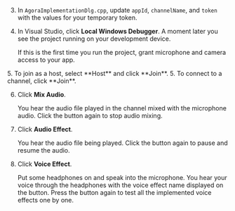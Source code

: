 <PlatformWrapper platform="windows">

3. In `AgoraImplementationDlg.cpp`, update `appId`, `channelName`, and `token` with the values for your temporary token.

4. In Visual Studio, click **Local Windows Debugger**. A moment later you see the project running on your development device.

    If this is the first time you run the project, grant microphone and camera access to your app.

<ProductWrapper notAllowed="video-calling">
5. To join as a host, select **Host** and click **Join**.
</ProductWrapper>

<ProductWrapper product="video-calling">
5. To connect to a channel, click **Join**.
</ProductWrapper>

6. Click **Mix Audio**.

    You hear the audio file played in the channel mixed with the microphone audio. Click the button again to stop audio mixing.

7. Click **Audio Effect**.

    You hear the audio file being played. Click the button again to pause and resume the audio.

8. Click **Voice Effect**. 

    Put some headphones on and speak into the microphone. You hear your voice through the headphones with the voice effect name displayed on the button. Press the button again to test all the implemented voice effects one by one.

</PlatformWrapper>
